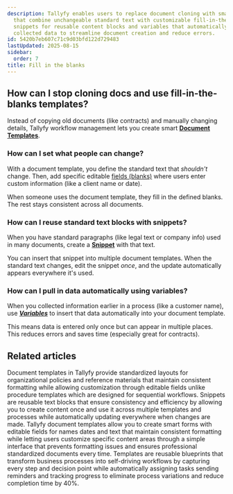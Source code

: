 ```yaml
---
description: Tallyfy enables users to replace document cloning with smart templates
  that combine unchangeable standard text with customizable fill-in-the-blank fields
  snippets for reusable content blocks and variables that automatically pull in previously
  collected data to streamline document creation and reduce errors.
id: 5420b7eb607c71c9d03bfd122d729483
lastUpdated: 2025-08-15
sidebar:
  order: 7
title: Fill in the blanks
---
```


## How can I stop cloning docs and use fill-in-the-blanks templates?

Instead of copying old documents (like contracts) and manually changing details, Tallyfy workflow management lets you create smart **[Document Templates](/products/pro/documenting/documents/)**.

### How can I set what people can change?

With a document template, you define the standard text that *shouldn't* change. Then, add specific editable [fields (blanks)](/products/pro/documenting/documents/how-can-i-add-editable-fields-to-my-tallyfy-documents/) where users enter custom information (like a client name or date).

When someone uses the document template, they fill in the defined blanks. The rest stays consistent across all documents.

### How can I reuse standard text blocks with snippets?

When you have standard paragraphs (like legal text or company info) used in many documents, create a [**Snippet**](/products/pro/documenting/templates/snippets/) with that text.

You can insert that snippet into multiple document templates. When the standard text changes, edit the snippet *once*, and the update automatically appears everywhere it's used.

### How can I pull in data automatically using variables?

When you collected information earlier in a process (like a customer name), use [**_Variables_**](/products/pro/documenting/templates/variables/) to insert that data automatically into your document template.

This means data is entered only once but can appear in multiple places. This reduces errors and saves time (especially great for contracts).


## Related articles
<CardGrid>
<LinkTitleCard header="<b>Documenting > Documents</b>" href="/products/pro/documenting/documents/" > Document templates in Tallyfy provide standardized layouts for organizational policies and reference materials that maintain consistent formatting while allowing customization through editable fields unlike procedure templates which are designed for sequential workflows. </LinkTitleCard>
<LinkTitleCard header="<b>Templates > Snippets</b>" href="/products/pro/documenting/templates/snippets/" > Snippets are reusable text blocks that ensure consistency and efficiency by allowing you to create content once and use it across multiple templates and processes while automatically updating everywhere when changes are made. </LinkTitleCard>
<LinkTitleCard header="<b>Documents > Add fields to documents</b>" href="/products/pro/documenting/documents/how-can-i-add-editable-fields-to-my-tallyfy-documents/" > Tallyfy document templates allow you to create smart forms with editable fields for names dates and text that maintain consistent formatting while letting users customize specific content areas through a simple interface that prevents formatting issues and ensures professional standardized documents every time. </LinkTitleCard>
<LinkTitleCard header="<b>Documenting > Templates</b>" href="/products/pro/documenting/templates/" > Templates are reusable blueprints that transform business processes into self-driving workflows by capturing every step and decision point while automatically assigning tasks sending reminders and tracking progress to eliminate process variations and reduce completion time by 40%. </LinkTitleCard>
</CardGrid>